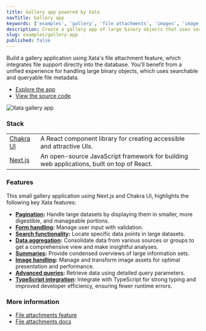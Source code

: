 ```yaml
---
title: Gallery app powered by Xata
navTitle: Gallery app
keywords: ['examples', 'gallery', 'file attachments', 'images', 'image transformation']
description: Create a gallery app of large binary objects that uses searchable file metadata
slug: examples/gallery-app
published: false
---
```


Build a gallery application using Xata's file attachment feature, which integrates file support directly into the database. You'll benefit from a unified experience for handling large binary objects, which uses searchable and queryable file metadata.

- [Explore the app](https://xata-gallery.vercel.app/)
- [View the source code](https://github.com/xataio/sample-nextjs-chakra-gallery-app)

![Xata gallery app](images/gallery-app.png)

### Stack

|                                     |                                                                                           |
| ----------------------------------- | ----------------------------------------------------------------------------------------- |
| [Chakra UI](https://chakra-ui.com/) | A React component library for creating accessible and attractive UIs.                     |
| [Next.js](https://nextjs.org/)      | An open-source JavaScript framework for building web applications, built on top of React. |

### Features

This small gallery application using Next.js and Chakra UI, highlights the following key Xata features:

- **[Pagination](/docs/sdk/get#paginating-results):** Handle large datasets by displaying them in smaller, more digestible, and manageable portions.
- **[Form handling](/docs/sdk/get):** Manage user input with validation.
- **[Search functionality](/docs/sdk/search):** Locate specific data points in large datasets.
- **[Data aggregation](/docs/sdk/aggregate):** Consolidate data from various sources or groups to get a comprehensive view and make insightful analyses.
- **[Summaries](/docs/sdk/summarize):** Provide condensed overviews of large information sets.
- **[Image handling](/docs/sdk/image-transformations):** Manage and transform image assets for optimal presentation and performance.
- **[Advanced queries](/docs/sdk/file-attachments):** Retrieve data using detailed query parameters.
- **[TypeScript integration](/docs/sdk/typescript/overview):** Integrate with TypeScript for strong typing and improved developer efficiency, ensuring fewer runtime errors.

### More information

- [File attachments feature](/file-attachments)
- [File attachments docs](/docs/sdk/file-attachments)
